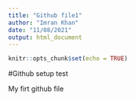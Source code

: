 ```yaml
---
title: "Github file1"
author: "Imran Khan"
date: "11/08/2021"
output: html_document
---
```


```r
knitr::opts_chunk$set(echo = TRUE)
```

#Github setup test

My firt github file

